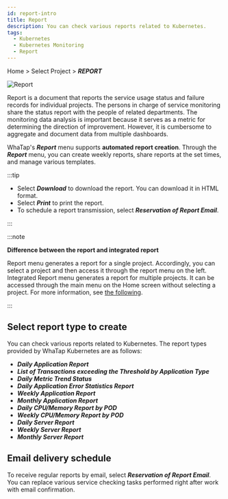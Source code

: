 ```yaml
---
id: report-intro
title: Report
description: You can check various reports related to Kubernetes.
tags:
  - Kubernetes
  - Kubernetes Monitoring
  - Report
---
```


Home > Select Project > **_REPORT_**

![Report](https://img.whatap.io/media/images/whatap_kubernetes_flexible_report.png)

Report is a document that reports the service usage status and failure records for individual projects. The persons in charge of service monitoring share the status report with the people of related departments. The monitoring data analysis is important because it serves as a metric for determining the direction of improvement. However, it is cumbersome to aggregate and document data from multiple dashboards.  

WhaTap's **_Report_** menu supports **automated report creation**. Through the **_Report_** menu, you can create weekly reports, share reports at the set times, and manage various templates.

:::tip

-   Select **_Download_** to download the report. You can download it in HTML format.
-   Select **_Print_** to print the report.
-   To schedule a report transmission, select **_Reservation of Report Email_**.

:::

:::note

**Difference between the report and integrated report**

Report menu generates a report for a single project. Accordingly, you can select a project and then access it through the report menu on the left. Integrated Report menu generates a report for multiple projects. It can be accessed through the main menu on the Home screen without selecting a project. For more information, see [the following](integrated-report).

:::

## Select report type to create

You can check various reports related to Kubernetes. The report types provided by WhaTap Kubernetes are as follows:

-   **_Daily Application Report_**
-   **_List of Transactions exceeding the Threshold by Application Type_**
-   **_Daily Metric Trend Status_**
-   **_Daily Application Error Statistics Report_**
-   **_Weekly Application Report_**
-   **_Monthly Application Report_**
-   **_Daily CPU/Memory Report by POD_**
-   **_Weekly CPU/Memory Report by POD_**
-   **_Daily Server Report_**
-   **_Weekly Server Report_**
-   **_Monthly Server Report_**

## Email delivery schedule

To receive regular reports by email, select **_Reservation of Report Email_**. You can replace various service checking tasks performed right after work with email confirmation.

<ImgLang img='report_mail.png' desc='report mail' />
